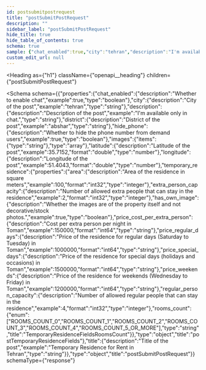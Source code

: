 ```yaml
---
id: postsubmitpostrequest
title: "postSubmitPostRequest"
description: ""
sidebar_label: "postSubmitPostRequest"
hide_title: true
hide_table_of_contents: true
schema: true
sample: {"chat_enabled":true,"city":"tehran","description":"I'm available only in chat.","district":"abshar","hide_phone":true,"images":["string"],"latitude":35.7152,"longitude":51.4043,"temporary_residence":{"area":100,"extra_person_capacity":2,"has_own_image":true,"price_cost_per_extra_person":150000,"price_regular_days":1000000,"price_special_days":1500000,"price_weekends":1200000,"regular_person_capacity":4,"rooms_count":"ROOMS_COUNT_0"},"title":"Temporary Residence for Rent in Tehran"}
custom_edit_url: null
---
```



<Heading
  as={"h1"}
  className={"openapi__heading"}
  children={"postSubmitPostRequest"}
>
</Heading>





<Schema
  schema={{"properties":{"chat_enabled":{"description":"Whether to enable chat","example":true,"type":"boolean"},"city":{"description":"City of the post","example":"tehran","type":"string"},"description":{"description":"Description of the post","example":"I'm available only in chat.","type":"string"},"district":{"description":"District of the post","example":"abshar","type":"string"},"hide_phone":{"description":"Whether to hide the phone number from demand users","example":true,"type":"boolean"},"images":{"items":{"type":"string"},"type":"array"},"latitude":{"description":"Latitude of the post","example":35.7152,"format":"double","type":"number"},"longitude":{"description":"Longitude of the post","example":51.4043,"format":"double","type":"number"},"temporary_residence":{"properties":{"area":{"description":"Area of the residence in square meters","example":100,"format":"int32","type":"integer"},"extra_person_capacity":{"description":"Number of allowed extra people that can stay in the residence","example":2,"format":"int32","type":"integer"},"has_own_image":{"description":"Whether the images are of the property itself and not decorative/stock photos.","example":true,"type":"boolean"},"price_cost_per_extra_person":{"description":"Cost per extra person per night in Toman","example":150000,"format":"int64","type":"string"},"price_regular_days":{"description":"Price of the residence for regular days (Saturday to Tuesday) in Toman","example":1000000,"format":"int64","type":"string"},"price_special_days":{"description":"Price of the residence for special days (holidays and occasions) in Toman","example":1500000,"format":"int64","type":"string"},"price_weekends":{"description":"Price of the residence for weekends (Wednesday to Friday) in Toman","example":1200000,"format":"int64","type":"string"},"regular_person_capacity":{"description":"Number of allowed regular people that can stay in the residence","example":4,"format":"int32","type":"integer"},"rooms_count":{"enum":["ROOMS_COUNT_0","ROOMS_COUNT_1","ROOMS_COUNT_2","ROOMS_COUNT_3","ROOMS_COUNT_4","ROOMS_COUNT_5_OR_MORE"],"type":"string","title":"TemporaryResidenceFieldsRoomsCount"}},"type":"object","title":"postTemporaryResidenceFields"},"title":{"description":"Title of the post","example":"Temporary Residence for Rent in Tehran","type":"string"}},"type":"object","title":"postSubmitPostRequest"}}
  schemaType={"response"}
>
  
</Schema>
            